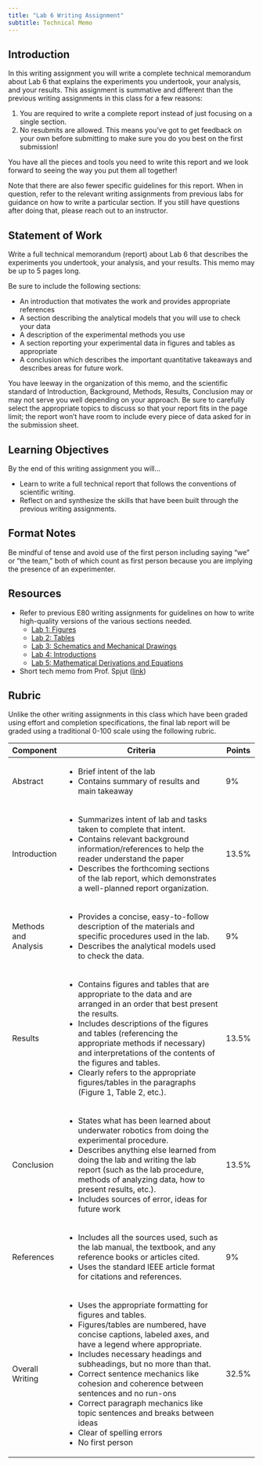 ```yaml
---
title: "Lab 6 Writing Assignment"
subtitle: Technical Memo
---
```


## Introduction

In this writing assignment you will write a complete technical memorandum about Lab 6 that explains the experiments you undertook, your analysis, and your results. This assignment is summative and different than the previous writing assignments in this class for a few reasons:

1.  You are required to write a complete report instead of just focusing on a single section.
2.  No resubmits are allowed. This means you've got to get feedback on your own before submitting to make sure you do you best on the first submission!

You have all the pieces and tools you need to write this report and we look forward to seeing the way you put them all together!

Note that there are also fewer specific guidelines for this report. When in question, refer to the relevant writing assignments from previous labs for guidance on how to write a particular section. If you still have questions after doing that, please reach out to an instructor.

## Statement of Work

Write a full technical memorandum (report) about Lab 6 that describes the experiments you undertook, your analysis, and your results. This memo may be up to 5 pages long.

Be sure to include the following sections:

-   An introduction that motivates the work and provides appropriate references
-   A section describing the analytical models that you will use to check your data
-   A description of the experimental methods you use
-   A section reporting your experimental data in figures and tables as appropriate
-   A conclusion which describes the important quantitative takeaways and describes areas for future work.

You have leeway in the organization of this memo, and the scientific standard of Introduction, Background, Methods, Results, Conclusion may or may not serve you well depending on your approach. Be sure to carefully select the appropriate topics to discuss so that your report fits in the page limit; the report won't have room to include every piece of data asked for in the submission sheet.

## Learning Objectives

By the end of this writing assignment you will...

-   Learn to write a full technical report that follows the conventions of scientific writing.
-   Reflect on and synthesize the skills that have been built through the previous writing assignments.

## Format Notes

Be mindful of tense and avoid use of the first person including saying “we” or “the team,” both of which count as first person because you are implying the presence of an experimenter.

## Resources

-   Refer to previous E80 writing assignments for guidelines on how to write high-quality versions of the various sections needed.
    -   [Lab 1: Figures](../lab1/writing.qmd)
    -   [Lab 2: Tables](../lab2/writing.qmd)
    -   [Lab 3: Schematics and Mechanical Drawings](../lab3/writing.qmd)
    -   [Lab 4: Introductions](../lab4/writing.qmd)
    -   [Lab 5: Mathematical Derivations and Equations](../lab5/writing.qmd)
-   Short tech memo from Prof. Spjut ([link](https://drive.google.com/file/d/1wtEeyfcI0ObH-54Jn9V4pzgGdI38T4-9/view?pli=1))

## Rubric

Unlike the other writing assignments in this class which have been graded using effort and completion specifications, the final lab report will be graded using a traditional 0-100 scale using the following rubric.

+----------------------+-------------------------------------------------------------------------------------------------------------------------------------------------------------------------+--------+
| Component            | Criteria                                                                                                                                                                | Points |
+======================+=========================================================================================================================================================================+========+
| Abstract             | -   Brief intent of the lab                                                                                                                                             | 9%     |
|                      | -   Contains summary of results and main takeaway                                                                                                                       |        |
+----------------------+-------------------------------------------------------------------------------------------------------------------------------------------------------------------------+--------+
| Introduction         | -   Summarizes intent of lab and tasks taken to complete that intent.                                                                                                   | 13.5%  |
|                      | -   Contains relevant background information/references to help the reader understand the paper                                                                         |        |
|                      | -   Describes the forthcoming sections of the lab report, which demonstrates a well-planned report organization.                                                        |        |
+----------------------+-------------------------------------------------------------------------------------------------------------------------------------------------------------------------+--------+
| Methods and Analysis | -   Provides a concise, easy-to-follow description of the materials and specific procedures used in the lab.                                                            | 9%     |
|                      | -   Describes the analytical models used to check the data.                                                                                                             |        |
+----------------------+-------------------------------------------------------------------------------------------------------------------------------------------------------------------------+--------+
| Results              | -   Contains figures and tables that are appropriate to the data and are arranged in an order that best present the results.                                            | 13.5%  |
|                      | -   Includes descriptions of the figures and tables (referencing the appropriate methods if necessary) and interpretations of the contents of the figures and tables.   |        |
|                      | -   Clearly refers to the appropriate figures/tables in the paragraphs (Figure 1, Table 2, etc.).                                                                       |        |
+----------------------+-------------------------------------------------------------------------------------------------------------------------------------------------------------------------+--------+
| Conclusion           | -   States what has been learned about underwater robotics from doing the experimental procedure.                                                                       | 13.5%  |
|                      | -   Describes anything else learned from doing the lab and writing the lab report (such as the lab procedure, methods of analyzing data, how to present results, etc.). |        |
|                      | -   Includes sources of error, ideas for future work                                                                                                                    |        |
+----------------------+-------------------------------------------------------------------------------------------------------------------------------------------------------------------------+--------+
| References           | -   Includes all the sources used, such as the lab manual, the textbook, and any reference books or articles cited.                                                     | 9%     |
|                      | -   Uses the standard IEEE article format for citations and references.                                                                                                 |        |
+----------------------+-------------------------------------------------------------------------------------------------------------------------------------------------------------------------+--------+
| Overall Writing      | -   Uses the appropriate formatting for figures and tables.                                                                                                             | 32.5%  |
|                      | -   Figures/tables are numbered, have concise captions, labeled axes, and have a legend where appropriate.                                                              |        |
|                      | -   Includes necessary headings and subheadings, but no more than that.                                                                                                 |        |
|                      | -   Correct sentence mechanics like cohesion and coherence between sentences and no run-ons                                                                             |        |
|                      | -   Correct paragraph mechanics like topic sentences and breaks between ideas                                                                                           |        |
|                      | -   Clear of spelling errors                                                                                                                                            |        |
|                      | -   No first person                                                                                                                                                     |        |
+----------------------+-------------------------------------------------------------------------------------------------------------------------------------------------------------------------+--------+